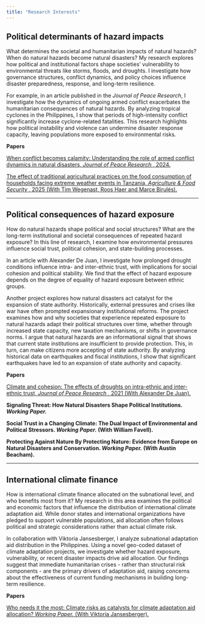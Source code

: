 ---
title: "Research Interests"
---


## Political determinants of hazard impacts


What determines the societal and humanitarian impacts of natural hazards? When do natural hazards become natural disasters? My research explores how political and institutional factors shape societies' vulnerability to environmental threats like storms, floods, and droughts. I investigate how governance structures, conflict dynamics, and policy choices influence disaster preparedness, response, and long-term resilience.

For example, in an article published in the <i> Journal of Peace Research</i>, I investigate how the dynamics of ongoing armed conflict exacerbates the humanitarian consequences of natural hazards. By analyzing tropical cyclones in the Philippines, I show that periods of high-intensity conflict significantly increase cyclone-related fatalities. This research highlights how political instability and violence can undermine disaster response capacity, leaving populations more exposed to environmental risks.


 <b>Papers</b> 

<a href="https://journals.sagepub.com/doi/full/10.1177/00223433241265028" target="_blank">When conflict becomes calamity: Understanding the role of armed conflict dynamics in natural disasters, <i> Journal of Peace Research </i>, 2024.</a><br>

<a href="https://doi.org/10.1186/s40066-024-00512-1" target="_blank">The effect of traditional agricultural practices on the food consumption of households facing extreme weather events in Tanzania, <i> Agriculture & Food Security </i>, 2025 (With Tim Wegenast, Roos Haer and Marce Birulés).</a><br>

----

## Political consequences of hazard exposure


How do natural hazards shape political and social structures? What are the long-term institutional and societal consequences of repeated hazard exposure? In this line of research, I examine how environmental pressures influence social trust, political cohesion, and state-building processes.

In an article with Alexander De Juan, I investigate how prolonged drought conditions influence intra- and inter-ethnic trust, with implications for social cohesion and political stability. We find that the effect of hazard exposure depends on the degree of equality of hazard exposure between ethnic groups.

Another project explores how natural disasters act catalyst for the expansion of state authority. Historically, external pressures and crises like war have often prompted expansionary institutional reforms. The project examines how and why societies that experience repeated exposure to natural hazards adapt their political structures over time, whether through increased state capacity, new taxation mechanisms, or shifts in governance norms. I argue that natural hazards are an informational signal that shows that current state institutions are insufficient to provide protection. This, in turn, can make citizens more accepting of state authority. By analyzing historical data on earthquakes and fiscal institutions, I show that significant earthquakes have led to an expansion of state authority and capacity.

 <b>Papers</b> 

<a href="https://doi.org/10.1177/0022343320974096" target="_blank">Climate and cohesion: The effects of droughts on intra-ethnic and inter-ethnic trust, <i> Journal of Peace Research </i>, 2021 (With Alexander De Juan). </a><br>

<b> Signaling Threat: How Natural Disasters Shape Political Institutions. <i> Working Paper.</i> </b>

<b> Social Trust in a Changing Climate: The Dual Impact of Environmental and Political Stressors. <i> Working Paper.</i> (With William Favell).</b>

<b> Protecting Against Nature By Protecting Nature: Evidence from Europe on Natural Disasters and Conservation. <i> Working Paper.</i> (With Austin Beacham).</b>

----

## International climate finance

How is international climate finance allocated on the subnational level, and who benefits most from it? My research in this area examines the political and economic factors that influence the distribution of international climate adaptation aid. While donor states and international organizations have pledged to support vulnerable populations, aid allocation often follows political and strategic considerations rather than actual climate risk.

In collaboration with Viktoria Jansesberger, I analyze subnational adaptation aid distribution in the Philippines. Using a novel geo-coded dataset of climate adaptation projects, we investigate whether hazard exposure, vulnerability, or recent disaster impacts drive aid allocation. Our findings suggest that immediate humanitarian crises - rather than structural risk components - are the primary drivers of adaptation aid, raising concerns about the effectiveness of current funding mechanisms in building long-term resilience.

 <b>Papers</b> 

<a href="https://www.peio.me/wp-content/uploads/PEIO17/submission_86.pdf" target="_blank">Who needs it the most: Climate risks as catalysts for climate adaptation aid allocation? <i> Working Paper.</i> (With Viktoria Jansesberger). </a><br>
